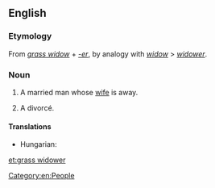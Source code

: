 ==English==

===Etymology===
From ''[[grass widow]]'' + ''[[-er]]'', by analogy with ''[[widow]]'' > ''[[widower]]''.

===Noun===
{{en-noun|sg=[[grass]] [[widower]]}}

# {{idiomatic|rare}} A married man whose [[wife]] is away.
# A divorcé.

====Translations====
{{trans-top|a married man whose wife is away}}
* Hungarian: {{t-|hu|szalmaözvegy}}
{{trans-mid}}
{{trans-bottom}}

[[Category:en:People]]

[[et:grass widower]]